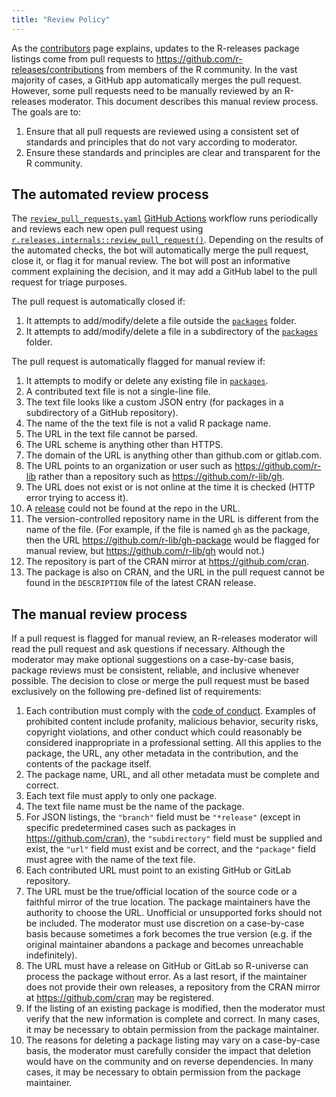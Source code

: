 ```yaml
---
title: "Review Policy"
---
```


As the [contributors](contributors.qmd) page explains, updates to the R-releases package listings come from pull requests to <https://github.com/r-releases/contributions> from members of the R community. In the vast majority of cases, a GitHub app automatically merges the pull request. However, some pull requests need to be manually reviewed by an R-releases moderator. This document describes this manual review process. The goals are to:

1. Ensure that all pull requests are reviewed using a consistent set of standards and principles that do not vary according to moderator.
2. Ensure these standards and principles are clear and transparent for the R community.

## The automated review process

The [`review_pull_requests.yaml`](https://github.com/r-releases/r-releases.r-universe.dev/blob/main/.github/workflows/review_pull_requests.yaml) [GitHub Actions](https://docs.github.com/en/actions/learn-github-actions/understanding-github-actions) workflow runs periodically and reviews each new open pull request using [`r.releases.internals::review_pull_request()`](https://github.com/r-releases/r.releases.internals/blob/main/R/review_pull_request.R). Depending on the results of the automated checks, the bot will automatically merge the pull request, close it, or flag it for manual review. The bot will post an informative comment explaining the decision, and it may add a GitHub label to the pull request for triage purposes.

The pull request is automatically closed if:

1. It attempts to add/modify/delete a file outside the [`packages`](https://github.com/r-releases/contributions/tree/main/packages) folder.
1. It attempts to add/modify/delete a file in a subdirectory of the [`packages`](https://github.com/r-releases/contributions/tree/main/packages) folder.

The pull request is automatically flagged for manual review if:

1. It attempts to modify or delete any existing file in [`packages`](https://github.com/r-releases/contributions/tree/main/packages).
1. A contributed text file is not a single-line file.
1. The text file looks like a custom JSON entry (for packages in a subdirectory of a GitHub repository).
1. The name of the the text file is not a valid R package name.
1. The URL in the text file cannot be parsed.
1. The URL scheme is anything other than HTTPS.
1. The domain of the URL is anything other than github.com or gitlab.com.
1. The URL points to an organization or user such as <https://github.com/r-lib> rather than a repository such as <https://github.com/r-lib/gh>.
1. The URL does not exist or is not online at the time it is checked (HTTP error trying to access it).
1. A [release](https://docs.github.com/en/repositories/releasing-projects-on-github/about-releases) could not be found at the repo in the URL.
1. The version-controlled repository name in the URL is different from the name of the file. (For example, if the file is named `gh` as the package, then the URL <https://github.com/r-lib/gh-package> would be flagged for manual review, but <https://github.com/r-lib/gh> would not.)
1. The repository is part of the CRAN mirror at <https://github.com/cran>.
1. The package is also on CRAN, and the URL in the pull request cannot be found in the `DESCRIPTION` file of the latest CRAN release.

## The manual review process

If a pull request is flagged for manual review, an R-releases moderator will read the pull request and ask questions if necessary. Although the moderator may make optional suggestions on a case-by-case basis, package reviews must be consistent, reliable, and inclusive whenever possible. The decision to close or merge the pull request must be based exclusively on the following pre-defined list of requirements:

1. Each contribution must comply with the [code of conduct](conduct.qmd). Examples of prohibited content include profanity, malicious behavior, security risks, copyright violations, and other conduct which could reasonably be considered inappropriate in a professional setting. All this applies to the package, the URL, any other metadata in the contribution, and the contents of the package itself. 
1. The package name, URL, and all other metadata must be complete and correct.
1. Each text file must apply to only one package.
1. The text file name must be the name of the package.
1. For JSON listings, the `"branch"` field must be `"*release"` (except in specific predetermined cases such as packages in <https://github.com/cran>), the `"subdirectory"` field must be supplied and exist, the `"url"` field must exist and be correct, and the `"package"` field must agree with the name of the text file.
1. Each contributed URL must point to an existing GitHub or GitLab repository.
1. The URL must be the true/official location of the source code or a faithful mirror of the true location. The package maintainers have the authority to choose the URL. Unofficial or unsupported forks should not be included. The moderator must use discretion on a case-by-case basis because sometimes a fork becomes the true version (e.g. if the original maintainer abandons a package and becomes unreachable indefinitely).
1. The URL must have a release on GitHub or GitLab so R-universe can process the package without error. As a last resort, if the maintainer does not provide their own releases, a repository from the CRAN mirror at <https://github.com/cran> may be registered.
1. If the listing of an existing package is modified, then the moderator must verify that the new information is complete and correct. In many cases, it may be necessary to obtain permission from the package maintainer.
1. The reasons for deleting a package listing may vary on a case-by-case basis, the moderator must carefully consider the impact that deletion would have on the community and on reverse dependencies. In many cases, it may be necessary to obtain permission from the package maintainer.
